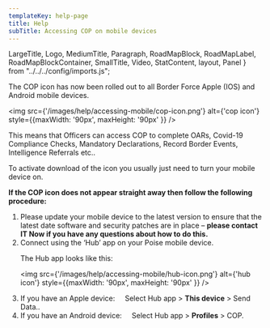 ```yaml
---
templateKey: help-page
title: Help
subTitle: Accessing COP on mobile devices
---
```

LargeTitle, Logo, MediumTitle, Paragraph, RoadMapBlock, RoadMapLabel, RoadMapBlockContainer, SmallTitle, Video, StatContent, layout, Panel } from "../../../config/imports.js";

The COP icon has now been rolled out to all Border Force Apple (IOS) and Android mobile devices.

<img src={'/images/help/accessing-mobile/cop-icon.png'} alt={'cop icon'} style={{maxWidth: '90px', maxHeight: '90px' }} />

<BreakLine pixels={20} />

This means that Officers can access COP to complete OARs, Covid-19 Compliance Checks, Mandatory Declarations, Record Border Events, Intelligence Referrals etc..

To activate download of the icon you usually just need to turn your mobile device on.  

**If the COP icon does not appear straight away then follow the following procedure:**

<ol class="govuk-list govuk-list--number">
  <li>Please update your mobile device to the latest version to ensure that the latest date software and security patches are in place – <strong>please contact IT Now if you have any questions about how to do this.</strong></li>
  <li>Connect using the ‘Hub’ app on your Poise mobile device.</li>

The Hub app looks like this:

<img src={'/images/help/accessing-mobile/hub-icon.png'} alt={'hub icon'} style={{maxWidth: '90px', maxHeight: '90px' }} />

<BreakLine pixels={20} />

<li>If you have an Apple device: &nbsp; &nbsp; Select Hub app > <strong>This device</strong> > Send Data..</li>
<li>If you have an Android device: &nbsp; &nbsp; Select Hub app > <strong>Profiles</strong> > COP.</li>
</ol>

